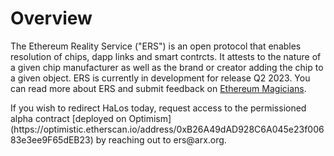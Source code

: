 
# Overview

The Ethereum Reality Service ("ERS") is an open protocol that enables resolution of chips, dapp links and smart contrcts. It attests to the nature of a given chip manufacturer as well as the brand or creator adding the chip to a given object. ERS is currently in development for release Q2 2023. You can read more about ERS and submit feedback on [Ethereum Magicians](https://ethereum-magicians.org/t/a-proposal-for-the-ethereum-reality-service/9694).

<Callout type="info">
If you wish to redirect HaLos today, request access to the permissioned alpha contract [deployed on Optimism](https://optimistic.etherscan.io/address/0xB26A49dAD928C6A045e23f00683e3ee9F65dEB23) by reaching out to ers@arx.org.
</Callout>